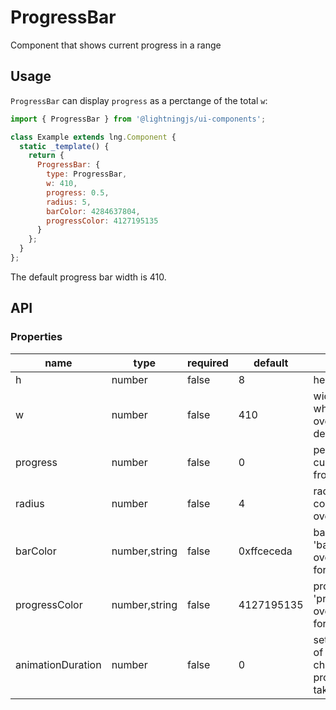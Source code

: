 <!-- 
Copyright 2021 Comcast Cable Communications Management, LLC

Licensed under the Apache License, Version 2.0 (the "License");
you may not use this file except in compliance with the License.
You may obtain a copy of the License at

http://www.apache.org/licenses/LICENSE-2.0

Unless required by applicable law or agreed to in writing, software
distributed under the License is distributed on an "AS IS" BASIS,
WITHOUT WARRANTIES OR CONDITIONS OF ANY KIND, either express or implied.
See the License for the specific language governing permissions and
limitations under the License.

SPDX-License-Identifier: Apache-2.0
-->


# ProgressBar

Component that shows current progress in a range

## Usage

`ProgressBar` can display `progress` as a perctange of the total `w`:

```js
import { ProgressBar } from '@lightningjs/ui-components';

class Example extends lng.Component {
  static _template() {
    return {
      ProgressBar: {
        type: ProgressBar,
        w: 410,
        progress: 0.5,
        radius: 5,
        barColor: 4284637804,
        progressColor: 4127195135
      }
    };
  }
};
```

<Canvas>
  <Story id="elements-progressbar--basic" />
</Canvas>

The default progress bar width is 410.

## API

### Properties

name|type|required|default|description
--|--|--|--|--
h|number|false|8|height of the bar
w|number|false|410|width of the bar when passed, `w` overrides 410 default
progress|number|false|0|percentage of the current progress from 0 to 1
radius|number|false|4|radius of the bar corners, 'radius' overrides default
barColor|number,string|false|0xffceceda|bar background, 'barColor' overrides default, formats(#000000|0x0000000|12345678)
progressColor|number,string|false|4127195135|progress fill, 'progressColor' overrides default, formats(#000000|0x0000000|12345678)
animationDuration|number|false|0|sets the amount of time the change in progress should take
